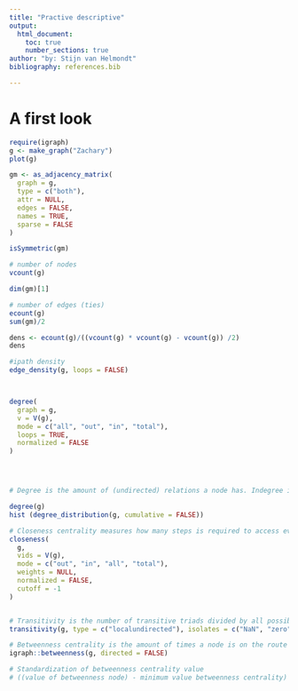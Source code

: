 ```yaml
---
title: "Practive descriptive"
output:
  html_document:
    toc: true
    number_sections: true
author: "by: Stijn van Helmondt"
bibliography: references.bib

---
```

# A first look

```r

require(igraph)
g <- make_graph("Zachary")
plot(g)

gm <- as_adjacency_matrix(
  graph = g,
  type = c("both"),
  attr = NULL,
  edges = FALSE,
  names = TRUE,
  sparse = FALSE
)

isSymmetric(gm)

# number of nodes
vcount(g)

dim(gm)[1]

# number of edges (ties)
ecount(g)
sum(gm)/2

dens <- ecount(g)/((vcount(g) * vcount(g) - vcount(g)) /2)
dens

#ipath density
edge_density(g, loops = FALSE)



degree(
  graph = g,
  v = V(g),
  mode = c("all", "out", "in", "total"),
  loops = TRUE,
  normalized = FALSE
)




# Degree is the amount of (undirected) relations a node has. Indegree is the amount of 'incoming' ties, whereas outdegree constitutes the amount of 'outgoing' ties.

degree(g)
hist (degree_distribution(g, cumulative = FALSE))

# Closeness centrality measures how many steps is required to access every other vertex from a given vertex.
closeness(
  g,
  vids = V(g),
  mode = c("out", "in", "all", "total"),
  weights = NULL,
  normalized = FALSE,
  cutoff = -1
)


# Transitivity is the number of transitive triads divided by all possible transitive triads.
transitivity(g, type = c("localundirected"), isolates = c("NaN", "zero"))

# Betweenness centrality is the amount of times a node is on the route of the shortest path from a node to another node
igraph::betweenness(g, directed = FALSE)

# Standardization of betweenness centrality value
# ((value of betweenness node) - minimum value betweenness centrality) / maximum value betweenness centrality - minimum value betweenness centrality



```


